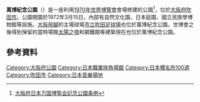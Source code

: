 '''萬博紀念公園'''（{{lang-ja|日本万国博覧会記念公園}}）是一座利用[[1970年世界博覽會|1970年世界博覽會]]會場修建的公園<ref>[http://www.pref.osaka.lg.jp/houbun/reiki/reiki_honbun/k201RG00001809.html 大阪府日本万国博覧会記念公園条例]</ref>，位於[[大阪府|大阪府]][[吹田市|吹田市]]。公園開園於1972年3月15日，內部有自然文化園、日本庭園、國立民族學博物館等設施。[[大阪飛腳|大阪飛腳]]的主場球場[[市立吹田足球場|市立吹田足球場]]也位於萬博紀念公園。世博會之後得到保留的當時場館[[太陽之塔|太陽之塔]]和鋼鐵館等建築現在也位於萬博紀念公園。
== 參考資料 ==
{{Reflist}}
{{DEFAULTSORT:Bampaku kinen kōen}}
[[Category:大阪府公園|Category:大阪府公園]]
[[Category:日本職業摔角場館|Category:日本職業摔角場館]]
[[Category:日本櫻名所100選|Category:日本櫻名所100選]]
[[Category:吹田市|Category:吹田市]]
[[Category:日本音樂場地|Category:日本音樂場地]]